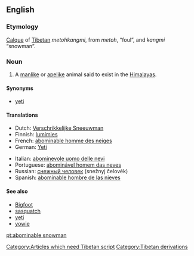 {{wikipedia}}
==English==

===Etymology===
[[calque|Calque]] of [[Tibetan]] ''metohkangmi'', from ''metoh'', “foul”, and ''kangmi'' “snowman”. [[Category:Articles which need Tibetan script]]

===Noun===
{{en-noun|sg=[[abominable]] [[snowman]]|pl=abominable snowmen}}

# {{cryptozoology}} A [[manlike]] or [[apelike]] animal said to exist in the [[Himalayas]].

====Synonyms====
*[[yeti]]

====Translations====
{{trans-top|manlike or apelike animal said to exist in the Himalayas}}
*Dutch: [[Verschrikkelijke Sneeuwman]] {{m}}
*Finnish: [[lumimies]]
*French: [[abominable homme des neiges]] {{m}}
*German: [[Yeti]] {{m}}
{{trans-mid}}
*Italian: [[abominevole uomo delle nevi]] {{m}}
*Portuguese: [[abominável homem das neves]] {{m}}
*Russian: [[снежный человек]] (snežnyj čelovék) {{m}}
*Spanish: [[abominable hombre de las nieves]] {{m}}
{{trans-bottom}}

====See also====
*[[Bigfoot]]
*[[sasquatch]]
*[[yeti]]
*[[yowie]]

[[Category:Tibetan derivations]]

[[pt:abominable snowman]]